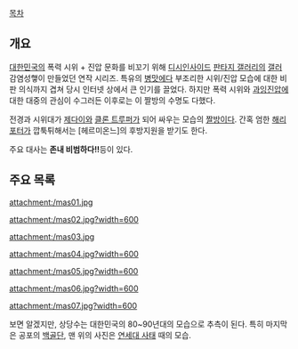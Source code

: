 [[목차]]
== 개요 ==
[[대한민국]]의 폭력 시위 + 진압 문화를 비꼬기 위해 [[디시인사이드]] [[판타지 갤러리]]의 [[갤러]] 감염성햏이 만들었던 연작 시리즈. 특유의 [[병맛]]에다 부조리한 시위/진압 모습에 대한 비판 의식까지 겹쳐 당시 인터넷 상에서 큰 인기를 끌었다. 하지만 폭력 시위와 [[과잉진압]]에 대한 대중의 관심이 수그러든 이후로는 이 짤방의 수명도 다했다.

전경과 시위대가 [[제다이]]와 [[클론 트루퍼]]가 되어 싸우는 모습의 [[짤방]]이다. 간혹 엄한 [[해리포터]]가 깝툭튀해서는 [헤르미온느]의 후방지원을 받기도 한다.

주요 대사는 '''존내 비범하다!!'''등이 있다.

== 주요 목록 ==
attachment:/mas01.jpg

attachment:/mas02.jpg?width=600

attachment:/mas03.jpg

attachment:/mas04.jpg?width=600

attachment:/mas05.jpg?width=600

attachment:/mas06.jpg?width=600

attachment:/mas07.jpg?width=600

보면 알겠지만, 상당수는 대한민국의 80~90년대의 모습으로 추측이 된다. 특히 마지막은 공포의 [[백골단]], 맨 위의 사진은 [[연세대 사태]] 때의 모습.
